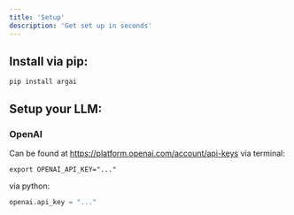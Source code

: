 ```yaml
---
title: 'Setup'
description: 'Get set up in seconds'
---
```


## Install via pip: 
```pip install argai```

## Setup your LLM:

### OpenAI
Can be found at https://platform.openai.com/account/api-keys
via terminal:
```
export OPENAI_API_KEY="..."
```

via python:
```python
openai.api_key = "..."
```